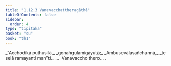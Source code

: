 ```yaml
---
title: "1.12.3 Vanavacchattheragāthā"
tableOfContents: false
sidebar:
  order: 4
type: "tipitaka"
basket: "su"
book: "th1"
---
```



<DynamicBreadcrumb />

<Division number="113" book="th1">

<Paragraph number="253" type="verses" book="th1">
_“Acchodikā puthusilā,_  
_gonaṅgulamigāyutā;_  
_Ambusevālasañchannā,_  
_te selā ramayanti man”ti._  


</Paragraph>
</Division>

<Paragraph number="254" type="center" book="th1">
…  Vanavaccho thero… .
</Paragraph>